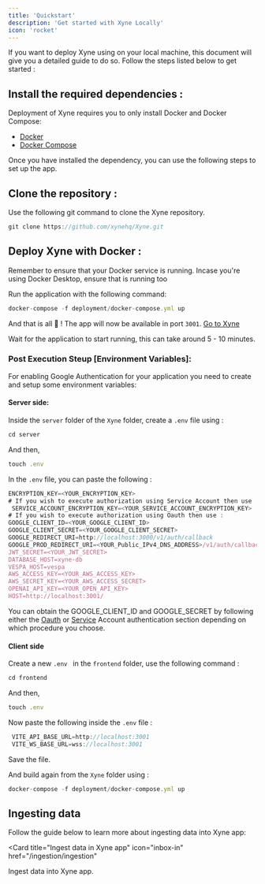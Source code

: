 ```yaml
---
title: 'Quickstart' 
description: 'Get started with Xyne Locally'
icon: 'rocket'
---
```



If you want to deploy Xyne using on your local machine, this document will give you a detailed guide to do so.
Follow the steps listed below to get started : 

## Install the required dependencies : 
Deployment of Xyne requires you to only install Docker and Docker Compose:

- [Docker](https://docs.docker.com/engine/install/) 
- [Docker Compose](https://docs.docker.com/compose/install/)

Once you have installed the dependency, you can use the following steps to set up the app.


## Clone the repository : 

Use the following git command to clone the Xyne repository.
```javascript
git clone https://github.com/xynehq/Xyne.git
```

## Deploy Xyne with Docker  :

<Tip> Remember to ensure that your Docker service is running. Incase you're using Docker Desktop, ensure that is running too </Tip>

Run the application with the following command:
```javascript 
docker-compose -f deployment/docker-compose.yml up
```

And that is all 🎉 ! The app will now be available in port ```3001```.  [Go to Xyne](http://localhost:3001/)

<Info> Wait for the application to start running, this can take around 5 - 10 minutes. </Info>

### Post Execution Steup [Environment Variables]:

For enabling Google Authentication for your application you need to create and setup some environment variables: 

#### Server side: 
Inside the ```server``` folder of the ```Xyne``` folder, create a ```.env``` file using :
```javascript
cd server 
```
And then, 

```javascript
touch .env
```

In the ```.env``` file, you can paste the following :

```javascript .env file
ENCRYPTION_KEY=<YOUR_ENCRYPTION_KEY>
# If you wish to execute authorization using Service Account then use :
 SERVICE_ACCOUNT_ENCRYPTION_KEY=<YOUR_SERVICE_ACCOUNT_ENCRYPTION_KEY> 
# If you wish to execute authorization using Oauth then use :   
GOOGLE_CLIENT_ID=<YOUR_GOOGLE_CLIENT_ID>
GOOGLE_CLIENT_SECRET=<YOUR_GOOGLE_CLIENT_SECRET>
GOOGLE_REDIRECT_URI=http://localhost:3000/v1/auth/callback
GOOGLE_PROD_REDIRECT_URI=<YOUR_Public_IPv4_DNS_ADDRESS>/v1/auth/callback
JWT_SECRET=<YOUR_JWT_SECRET>
DATABASE_HOST=xyne-db
VESPA_HOST=vespa
AWS_ACCESS_KEY=<YOUR_AWS_ACCESS_KEY>
AWS_SECRET_KEY=<YOUR_AWS_ACCESS_SECRET>
OPENAI_API_KEY=<YOUR_OPEN_API_KEY>
HOST=http://localhost:3001/
```
<Note> You can obtain the GOOGLE_CLIENT_ID and GOOGLE_SECRET by following either the [Oauth](https://xyne.mintlify.app/authentication/oauth) or [Service](https://xyne.mintlify.app/authentication/service-accounts) Account authentication section depending on which procedure you choose.</Note>

#### Client side

Create a new ```.env ``` in the ```frontend``` folder, use the following command : 

```javascript
cd frontend 
```
And then, 

```javascript
touch .env
```
Now paste the following inside the ```.env``` file : 

```javascript
 VITE_API_BASE_URL=http://localhost:3001
 VITE_WS_BASE_URL=wss://localhost:3001
```
Save the file.


And build again from the ``Xyne`` folder using : 

```javascript 
docker-compose -f deployment/docker-compose.yml up 
```

## Ingesting data 
Follow the guide below to learn more about ingesting data into Xyne app: 

<Card
  title="Ingest data in Xyne app"
  icon="inbox-in"
  href="/ingestion/ingestion"
>
Ingest data into Xyne app.
</Card>